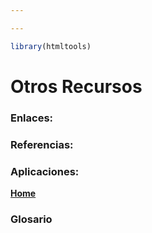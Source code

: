 ```yaml
---

---
```


```r
library(htmltools)
```

# Otros Recursos

### Enlaces:    

### Referencias:

### Aplicaciones:  

[  __Home__](https://dsfernandez.github.io/bioestadisticas/index.html)

### Glosario
